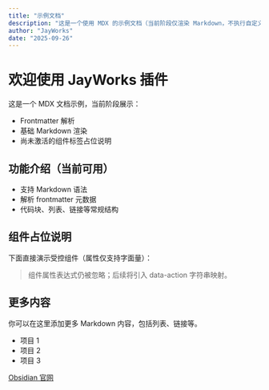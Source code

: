 ```yaml
---
title: "示例文档"
description: "这是一个使用 MDX 的示例文档（当前阶段仅渲染 Markdown，不执行自定义组件）"
author: "JayWorks"
date: "2025-09-26"
---
```


# 欢迎使用 JayWorks 插件

这是一个 MDX 文档示例，当前阶段展示：

- Frontmatter 解析
- 基础 Markdown 渲染
- 尚未激活的组件标签占位说明

## 功能介绍（当前可用）

- 支持 Markdown 语法
- 解析 frontmatter 元数据
- 代码块、列表、链接等常规结构

## 组件占位说明

下面直接演示受控组件（属性仅支持字面量）：

<SimpleButton label="点击我" />
<OcrPlayground initialText="Hello" />

> 组件属性表达式仍被忽略；后续将引入 data-action 字符串映射。

## 更多内容

你可以在这里添加更多 Markdown 内容，包括列表、链接等。

- 项目 1
- 项目 2
- 项目 3

[Obsidian 官网](https://obsidian.md)
